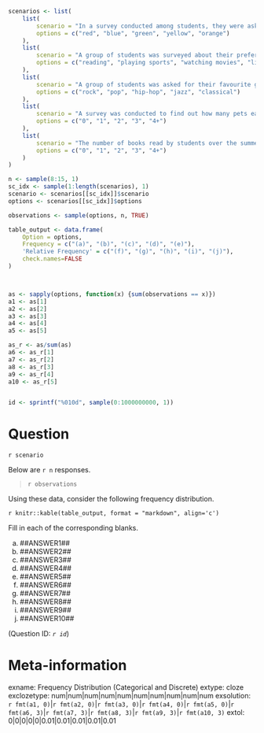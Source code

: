 ```r

scenarios <- list(
    list(
        scenario = "In a survey conducted among students, they were asked about their favourite colors. The options were red, blue, green, yellow, and orange.",
        options = c("red", "blue", "green", "yellow", "orange")
    ),
    list(
        scenario = "A group of students was surveyed about their preferred leisure activities. The options included reading, playing sports, watching movies, listening to music, and playing video games.",
        options = c("reading", "playing sports", "watching movies", "listening to music", "playing video games")
    ),
    list(
        scenario = "A group of students was asked for their favourite genre of music from rock, pop, hip-hop, jazz, and classical.",
        options = c("rock", "pop", "hip-hop", "jazz", "classical")
    ),
    list(
        scenario = "A survey was conducted to find out how many pets each household owns.",
        options = c("0", "1", "2", "3", "4+")
    ),
    list(
        scenario = "The number of books read by students over the summer break was collected.",
        options = c("0", "1", "2", "3", "4+")
    )
)

n <- sample(8:15, 1)
sc_idx <- sample(1:length(scenarios), 1)
scenario <- scenarios[[sc_idx]]$scenario
options <- scenarios[[sc_idx]]$options

observations <- sample(options, n, TRUE)

table_output <- data.frame(
    Option = options,
    Frequency = c("(a)", "(b)", "(c)", "(d)", "(e)"),
    'Relative Frequency' = c("(f)", "(g)", "(h)", "(i)", "(j)"),
    check.names=FALSE
)



as <- sapply(options, function(x) {sum(observations == x)})
a1 <- as[1]
a2 <- as[2]
a3 <- as[3]
a4 <- as[4]
a5 <- as[5]

as_r <- as/sum(as)
a6 <- as_r[1]
a7 <- as_r[2]
a8 <- as_r[3]
a9 <- as_r[4]
a10 <- as_r[5]


id <- sprintf("%010d", sample(0:1000000000, 1))

```

Question
========
`r scenario`

Below are `r n` responses. 

> `r observations`

Using these data, consider the following frequency distribution. 

`r knitr::kable(table_output, format = "markdown", align='c')`

Fill in each of the corresponding blanks.

(a) ##ANSWER1##
(b) ##ANSWER2##
(c) ##ANSWER3##
(d) ##ANSWER4##
(e) ##ANSWER5##
(f) ##ANSWER6##
(g) ##ANSWER7##
(h) ##ANSWER8##
(i) ##ANSWER9##
(j) ##ANSWER10##

(Question ID: *`r id`*)

Meta-information
================
exname: Frequency Distribution (Categorical and Discrete)
extype: cloze
exclozetype: num|num|num|num|num|num|num|num|num|num
exsolution: `r fmt(a1, 0)`|`r fmt(a2, 0)`|`r fmt(a3, 0)`|`r fmt(a4, 0)`|`r fmt(a5, 0)`|`r fmt(a6, 3)`|`r fmt(a7, 3)`|`r fmt(a8, 3)`|`r fmt(a9, 3)`|`r fmt(a10, 3)`
extol: 0|0|0|0|0|0.01|0.01|0.01|0.01|0.01